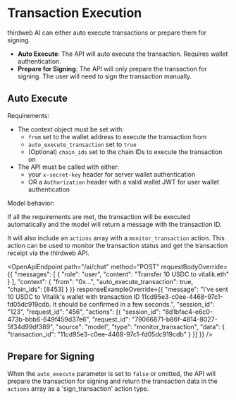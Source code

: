 
# Transaction Execution

thirdweb AI can either auto execute transactions or prepare them for signing.

- **Auto Execute**: The API will auto execute the transaction. Requires wallet authentication.
- **Prepare for Signing**: The API will only prepare the transaction for signing. The user will need to sign the transaction manually.

## Auto Execute

Requirements:

- The context object must be set with:
  - `from` set to the wallet address to execute the transaction from
  - `auto_execute_transaction` set to `true`
  - (Optional) `chain_ids` set to the chain IDs to execute the transaction on
- The API must be called with either:
  - your `x-secret-key` header for server wallet authentication
  - OR a `Authorization` header with a valid wallet JWT for user wallet authentication

Model behavior:

If all the requirements are met, the transaction will be executed automatically and the model will return a message with the transaction ID.

It will also include an `actions` array with a `monitor_transaction` action. This action can be used to monitor the transaction status and get the transaction receipt via the thirdweb API.

<OpenApiEndpoint path="/ai/chat" method="POST" requestBodyOverride={{
  "messages": [
    {
      "role": "user",
      "content": "Transfer 10 USDC to vitalik.eth"
    }
  ],
  "context": {
    "from": "0x...",
    "auto_execute_transaction": true,
    "chain_ids": [8453]
  }
}} responseExampleOverride={{
  "message": "I've sent 10 USDC to Vitalik's wallet with transaction ID 11cd95e3-c0ee-4468-97c1-fd05dc919cdb. It should be confirmed in a few seconds.",
  "session_id": "123",
  "request_id": "456",
  "actions": [{
    "session_id": "8d1bfac4-e6c0-473b-bbb6-649f459d37e6",
    "request_id": "79066871-b86f-4814-8027-5f34d99df389",
    "source": "model",
    "type": "monitor_transaction",
    "data": {
        "transaction_id": "11cd95e3-c0ee-4468-97c1-fd05dc919cdb"
    }
}]
}} />

## Prepare for Signing

When the `auto_execute` parameter is set to `false` or omitted, the API will prepare the transaction for signing and return the transaction data in the `actions` array as a 'sign_transaction' action type.

<OpenApiEndpoint path="/ai/chat" method="POST" />